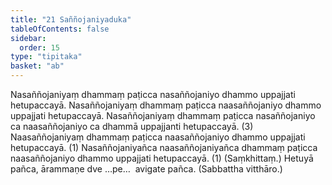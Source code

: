 ```yaml
---
title: "21 Saññojaniyaduka"
tableOfContents: false
sidebar:
  order: 15
type: "tipitaka"
basket: "ab"
---
```



<DynamicBreadcrumb />

<Division number="35">

<Paragraph number="104">
Nasaññojaniyaṃ dhammaṃ paṭicca nasaññojaniyo dhammo uppajjati hetupaccayā. Nasaññojaniyaṃ dhammaṃ paṭicca naasaññojaniyo dhammo uppajjati hetupaccayā. Nasaññojaniyaṃ dhammaṃ paṭicca nasaññojaniyo ca naasaññojaniyo ca dhammā uppajjanti hetupaccayā. (3)
</Paragraph>

<Paragraph number="105">
Naasaññojaniyaṃ dhammaṃ paṭicca naasaññojaniyo dhammo uppajjati hetupaccayā. (1)
</Paragraph>

<Paragraph number="106">
Nasaññojaniyañca naasaññojaniyañca dhammaṃ paṭicca naasaññojaniyo dhammo uppajjati hetupaccayā. (1) (Saṃkhittaṃ.)
</Paragraph>

<Paragraph number="107">
Hetuyā pañca, ārammaṇe dve …pe…  avigate pañca. (Sabbattha vitthāro.)
</Paragraph>
</Division>